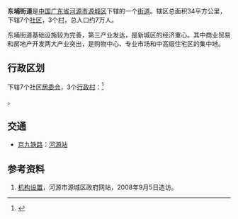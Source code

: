 {{中国乡级行政区|44/16/02/003/000
|行政区全称 = 东埔街道
|景观照片文件名 = Yanjiangdong.JPG
|景观照片描述 = 沿江东路住宅圈
|上级行政区 = [[源城区|源城区]]
|总面积 = 34平方公里
|户籍人口 = 9.08万人
|户籍人口年份 = 2009年
|常住人口 = 7万人
|常住人口年份 = 2007年
|行政区划 = 10
|村委会 = 3
|居委会 = 7
}}

'''东埔街道'''是[[中华人民共和国|中国]][[广东省|广东省]][[河源市|河源市]][[源城区|源城区]]下辖的一个[[街道_(行政区划)|街道]]。辖区总面积34平方公里，下辖7个[[社区|社区]]，3个[[村|村]]，总人口约7万人。

东埔街道基础设施较为完善，第三产业发达，是新城区的经济重心。其中商业贸易和房地产开发两大产业突出，是购物中心、专业市场和中高级住宅区的集中地。

==行政区划==
下辖7个社区[[居委会|居委会]]，3个[[行政村|行政村]]：<ref>{{PRC admin/ref sgc|44/16/02/003/000}}</ref>

{{PRC admin/children|44/16/02/003/000}}。

== 交通 ==
* {{rint|cn|rail}}[[京九铁路|京九铁路]]：[[河源站|河源站]]

==参考资料==
#[https://web.archive.org/web/20081011043654/http://www.gdyc.gov.cn/html/deptInfo.jsp?DEPTID=108 机构设置]，河源市源城区政府网站，2008年9月5日造访。

{{Geographic Location (8-way)
 | 西北 = 
 | 北 = [[东源县|东源县]]
 | 東北 = 
 | 西 = [[源西街道|源西街道]]
 | 中央 = 东埔街道
 | 東 = [[东江|东江]]
 | 西南 = 
 | 南 = [[新丰江|新丰江]]
 | 東南 = 
}}

{{PRC admin/navcat|44/16/02/003/000}}